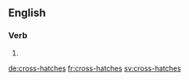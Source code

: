 ==English==

===Verb===
{{head|en|verb form}}

# {{en-third-person singular of|cross-hatch}}

[[de:cross-hatches]]
[[fr:cross-hatches]]
[[sv:cross-hatches]]